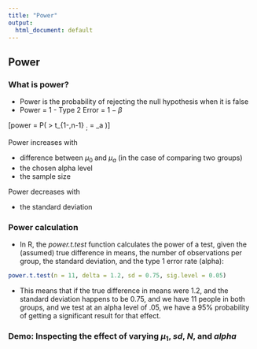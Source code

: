 ```yaml
---
title: "Power"
output:
  html_document: default
---
```


## Power

### What is power?

* Power is the probability of rejecting the null hypothesis when it is false
* Power = 1 - Type 2 Error = $1 - \beta$


\[power = P\left(\frac{\bar X - \mu_0}{s /\sqrt{n}} > t_{1-\alpha,n-1} ~;~ \mu = \mu_a \right)\]


Power increases with

* difference between $\mu_0$ and $\mu_a$ (in the case of comparing two groups)
* the chosen alpha level
* the sample size 


Power decreases with

* the standard deviation


### Power calculation

* In R, the _power.t.test_ function calculates the power of a test, given the (assumed) true difference in means, the number of observations per group, the standard deviation, and the type 1 error rate (alpha):

```r
power.t.test(n = 11, delta = 1.2, sd = 0.75, sig.level = 0.05)
```

* This means that if the true difference in means were 1.2, and the standard deviation happens to be 0.75, and we have 11 people in both groups, and we test at an alpha level of .05, we have a 95% probability of getting a significant result for that effect.


### Demo: Inspecting the effect of varying $\mu_1$, $sd$, $N$, and $alpha$






